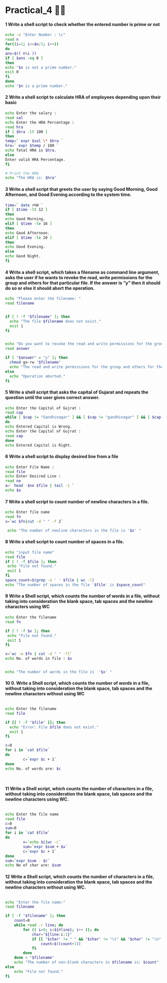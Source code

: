 # Practical_4 😶‍🌫️

#### 1 Write a shell script to check whether the entered number is prime or not

```bash copy
echo -e "Enter Number : \c"
read n
for((i=2; i<=$n/2; i++))
do
ans=$(( n%i ))
if [ $ans -eq 0 ]
then
echo "$n is not a prime number."
exit 0
fi
done
echo "$n is a prime number."

```

#### 2 Write a shell script to calculate HRA of employees depending upon their basic

```bash copy
echo Enter the salary :
read sal
echo Enter the HRA Percentage :
read hra
if [ $hra -lt 100 ]
then
temp=` expr $sal \* $hra `
hra=` expr $temp / 100 `
echo Total HRA is $hra.
else
Enter valid HRA Percentage.
fi

# Print the HRA
echo "The HRA is: $hra"

```

#### 3 Write a shell script that greets the user by saying Good Morning, Good Afternoon, and Good Evening according to the system time.

```bash copy
time=` date +%H `
if [ $time -lt 12 ]
then
echo Good Morning.
elif [ $time -le 16 ]
then
echo Good Afternoon.
elif [ $time -le 20 ]
then
echo Good Evening.
else
echo Good Night.
fi

```

#### 4 Write a shell script, which takes a filename as command line argument, asks the user if he wants to revoke the read, write permissions for the group and others for that particular file. If the answer is “y” then it should do so or else it should abort the operation.

```bash copy
echo "Please enter the filename: "
read filename


if [ ! -f "$filename" ]; then
  echo "The file $filename does not exist."
  exit 1
fi


echo "Do you want to revoke the read and write permissions for the group and others for the file $filename? (y/n)"
read answer

if [ "$answer" = "y" ]; then
  chmod go-rw "$filename"
  echo "The read and write permissions for the group and others for the file $filename have been revoked."
else
  echo "Operation aborted."
fi

```

#### 5 Write a shell script that asks the capital of Gujarat and repeats the question until the user gives correct answer.

```bash copy
echo Enter the Capital of Gujrat :
read cap
while [ $cap != "Gandhinagar" ] && [ $cap != "gandhinagar" ] && [ $cap != "GANDHINAGAR" ]
do
echo Entered Capital is Wrong.
echo Enter the Capital of Gujrat :
read cap
done
echo Entered Capital is Right.
```

#### 6 Write a shell script to display desired line from a file

```bash copy
echo Enter File Name :
read file
echo Enter Desired Line :
read no
a=` head -$no $file | tail -1 `
echo $a
```

#### 7 Write a shell script to count number of newline characters in a file.

```bash copy
echo Enter file name
read fn
x=`wc $fn|cut -d " " -f 2`

 echo "The number of newline characters in the file is '$x' "
```

#### 8 Write a shell script to count number of spaces in a file.

```bash copy
echo "input file name"
read file
if [ ! -f $file ]; then
 echo "File not found."
 exit 1
fi
space_count=$(grep -o ' ' $file | wc -l)
echo "The number of spaces in the file '$file' is $space_count"

```

#### 9 Write a Shell script, which counts the number of words in a file, without taking into consideration the blank space, tab spaces and the newline characters using WC

```bash copy
echo Enter the filename
read fn

if [ ! -f $x ]; then
 echo "File not found."
 exit 1
fi

x=`wc -w $fn | cut -d " " -f1`
echo No. of words in file : $x


echo "The number of words in the file is  '$x' "


```

#### 10 0. Write a Shell script, which counts the number of words in a file, without taking into consideration the blank space, tab spaces and the newline characters without using WC

```bash copy

echo Enter the filename
read file

if [[ ! -f "$file" ]]; then
  echo "Error: File $file does not exist."
  exit 1
fi

c=0
for i in `cat $file`
do
        c=`expr $c + 1`
done
echo No. of words are: $c




```

#### 11 Write a Shell script, which counts the number of characters in a file, without taking into consideration the blank space, tab spaces and the newline characters using WC.

```bash copy

echo Enter the file name
read file
c=0
sum=0
for i in `cat $file`
do
        x=`echo $i|wc -c`
        sum=`expr $sum + $x`
        c=`expr $c + 1`
done
sum=`expr $sum - $c`
echo No of char are: $sum

```

#### 12 Write a Shell script, which counts the number of characters in a file, without taking into consideration the blank space, tab spaces and the newline characters without using WC.

```bash copy

echo "Enter the file name:"
read filename

if [ -f "$filename" ]; then
    count=0
    while read -r line; do
        for (( i=0; i<${#line}; i++ )); do
            char="${line:i:1}"
            if [[ "$char" != " " && "$char" != "\t" && "$char" != "\n" ]]; then
                count=$((count+1))
            fi
        done
    done < "$filename"
    echo "The number of non-blank characters in $filename is: $count"
else
    echo "File not found."
fi

```
